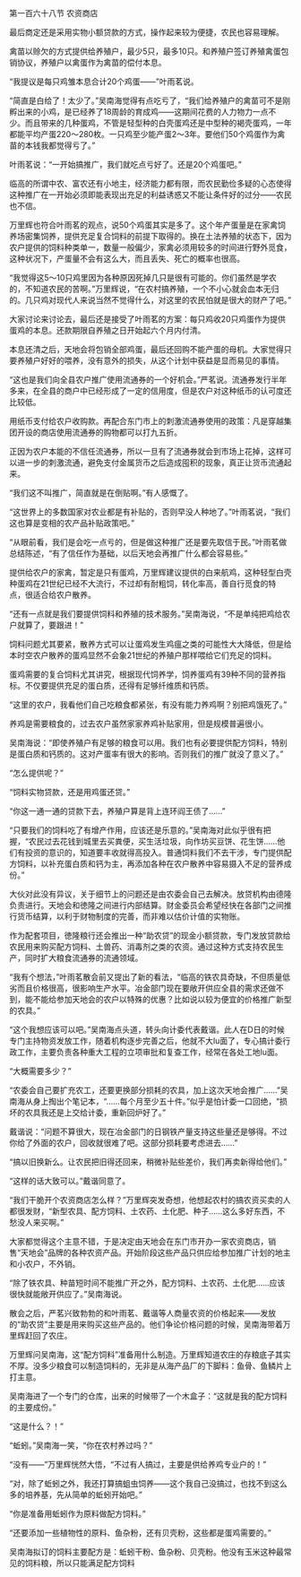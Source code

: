 

第一百六十八节 农资商店

最后商定还是采用实物小额贷款的方式，操作起来较为便捷，农民也容易理解。

禽苗以赊欠的方式提供给养殖户，最少5只，最多10只。和养殖户签订养殖禽蛋包销协议，养殖户以禽蛋作为禽苗的偿付本息。

“我提议是每只鸡雏本息合计20个鸡蛋――”叶雨茗说。

“简直是白给了！太少了。”吴南海觉得有点吃亏了，“我们给养殖户的禽苗可不是刚孵出来的小鸡，是已经养了18周龄的育成鸡――这期间花费的人力物力一点不少。而且带来的几种蛋鸡，不管是轻型种的白壳蛋鸡还是中型种的褐壳蛋鸡，一年都能平均产蛋220～280枚。一只鸡至少能产蛋2～3年。要他们50个鸡蛋作为禽苗的本钱我都觉得亏了。”

叶雨茗说：“一开始搞推广，我们就吃点亏好了。还是20个鸡蛋吧。”

临高的所谓中农、富农还有小地主，经济能力都有限，而农民勤俭多疑的心态使得这种推广在一开始必须即能表现出充足的利益诱惑又不能让条件好的过分――农民也不信。

万里辉也符合叶雨茗的观点，说50个鸡蛋其实是多了。这个年产蛋量是在家禽饲养场密集饲养，提供充足复合饲料的前提下取得的。换在土法养殖的状态下，因为农户提供的饲料种类单一，数量一般偏少，家禽必须用较多的时间进行野外觅食，这种状况下，产蛋量不会有这么大，而且丢失、死亡的概率也很高。

“我觉得这5～10只鸡里因为各种原因死掉几只是很有可能的。你们虽然是学农的，不知道农民的苦啊。”万里辉说，“在农村搞养殖，一个不小心就会血本无归的。几只鸡对现代人来说当然不觉得什么，对这里的农民怕就是很大的财产了吧。”

大家讨论来讨论去，最后还是接受了叶雨茗的方案：每只鸡收20只鸡蛋作为提供蛋鸡的本息。还款期限自养殖之日开始起六个月内付清。

本息还清之后，天地会将包销全部鸡蛋，最后还回购不能产蛋的母机。大家觉得只要养殖户好好的喂养，没有意外的损失，从这个计划中获益是显而易见的事情。

“这也是我们向全县农户推广使用流通券的一个好机会。”严茗说。流通券发行半年多来，在全县的商户中已经形成了一定的信用度，但是农户对这种纸币的认可度还比较低。

用纸币支付给农户收购款。再配合东门市上的刺激流通券使用的政策：凡是穿越集团开设的商店使用流通券的购物都可以打九五折。

正因为农户本能的不信任流通券，所以一旦有了流通券就会到市场上花掉，这样可以进一步的刺激流通，避免支付金属货币之后造成囤积的现象，真正让货币流通起来。

“我们这不叫推广，简直就是在倒贴啊。”有人感慨了。

“这世界上的多数国家对农业都是有补贴的，否则早没人种地了。”叶雨茗说，“我们这也算是变相的农产品补贴政策吧。”

“从眼前看，我们是会吃一点亏的，但是做这种推广还是要先取信于民。”叶雨茗做总结陈述，“有了信任作为基础，以后天地会再推广什么都会容易些。”

提供给农户的家禽，暂定是只有蛋鸡，万里辉建议提供的白来航鸡，这种轻型白壳种蛋鸡在21世纪已经不大流行，不过却有耐粗饲，转化率高，善自行觅食的特点，很适合给农户散养。

“还有一点就是我们要提供饲料和养殖的技术服务。”吴南海说，“不是单纯把鸡给农户就算了，要跟进！”

饲料问题尤其要紧，散养方式可以让蛋鸡发生鸡瘟之类的可能性大大降低，但是给本时空农户散养的蛋鸡显然不会象21世纪的养殖户那样喂给它们充足的饲料。

蛋鸡需要的复合饲料尤其讲究，根据现代饲养学，饲养蛋鸡有39种不同的营养指标。不仅要提供充足的蛋白质，还得有足够纤维质和钙质。

“这里的农户，我看他们自己吃粮食都紧张，有没有能力养鸡啊？别把鸡饿死了。”

养鸡是需要粮食的，过去农户虽然家家养鸡补贴家用，但是规模普遍很小。

吴南海说：“即使养殖户有足够的粮食可以用。我们也有必要提供配方饲料，特别是蛋白质和钙质的。这对产蛋率有很大的影响。否则我们的推广就没了意义了。”

“怎么提供呢？”

“饲料实物贷款，还是用鸡蛋还贷。”

“你这一通一通的贷款下去，养殖户算是背上连环阎王债了……”

“只要我们的饲料吃了有增产作用，应该还是乐意的。”吴南海对此似乎很有把握，“农民过去花钱到城里去买粪便，买生活垃圾，向作坊买豆饼、花生饼……他们有投资的意识的，知道要丰收就得高投入。普通饲料我们不去干涉，专门提供配方饲料，以补充蛋白质和钙为主，再添加各种在农户散养中容易摄入不足的营养成份。”

大伙对此没有异议，关于细节上的问题还是由农委会自己去解决。放贷机构由德隆负责进行。天地会和徳隆之间进行内部结算。财金委员会希望经快在各部门之间推行货币结算，以利于财物制度的完善，而非难以估价计值的实物账。

作为配套项目，徳隆粮行还会推出一种“助农贷”的现金小额贷款，专门发放贷款给农民用来购买配方饲料、土兽药、消毒剂之类的农资。通过这种方式支持农民生产，同时扩大粮食流通券的流通领域。

“我有个想法，”叶雨茗散会前又提出了新的看法，“临高的铁农具奇缺，不但质量低劣而且价格很高，很影响生产水平。冶金部门现在要敞开供应全县的需求还做不到，能不能给参加天地会的农户以特殊的优惠？比如说以较为便宜的价格推广新型的农具。”

“这个我想应该可以吧。”吴南海点头道，转头向计委代表戴谐。此人在D日的时候专门主持物资发放工作，随着机构逐步完善之后，他就不大lu面了，专心搞计委行政工作，主要负责各种重大工程的立项审批和复查工作，经常在各处工地lu面。

“大概需要多少？”

“农委会自己要扩充农工，还要更换部分损耗的农具，加上这次天地会推广……”吴南海从身上掏出个笔记本，“……每个月至少五十件。”似乎是怕计委一口回绝，“损坏的农具我还是上交给计委，重新回炉好了。”

戴谐说：“问题不算很大，现在冶金部门的日钢铁产量支持这些量还是够得。不过你给了外面的农户，回收就很难了吧。这部分损耗要考虑进去……”

“搞以旧换新么。让农民把旧得还回来，稍微补贴些差价，我们再卖新得给他们。”

“这样的话大致可以。”戴谐同意了。

“我们干脆开个农资商店怎么样？”万里辉突发奇想，他想起农村的搞农资买卖的人都很发财，“新型农具、配方饲料、土农药、土化肥、种子……这么多好东西，不愁没人来买啊。”

大家都觉得这个主意不错，于是决定由天地会在东门市开办一家农资商店，销售“天地会”品牌的各种农资产品。开始阶段这些产品只供应给参加推广计划的地主和小农户，不外销。

“除了铁农具、种苗短时间不能推广开之外，配方饲料、土农药、土化肥……应该很快就能敞开供应了。”吴南海说。

散会之后，严茗兴致勃勃的和叶雨茗、戴谐等人商量农资的价格起来――发放的“助农贷”主要是用来购买这些产品的。他们争论价格问题的时候，吴南海带着万里辉赶回了农庄。

万里辉问吴南海，这“配方饲料”准备用什么制造。万里辉知道农庄的存粮底子其实不厚。没多少粮食可以制造饲料的，无非是从海产品厂的下脚料：鱼骨、鱼鳞片上打主意。

吴南海进了一个专门的仓库，出来的时候带了一个木盒子：“这就是我的配方饲料的主要成份。”

“这是什么？！”

“蚯蚓。”吴南海一笑，“你在农村养过吗？”

“没有――”万里辉恍然大悟，“不过有人搞过，主要是供给养鸡专业户的！”

“对，除了蚯蚓之外，我还打算搞蛆虫饲养――这个我自己没搞过，也找不到这么多的培养基，先从简单的蚯蚓开始吧。”

“你是准备用蚯蚓作为原料做配方饲料。”

“还要添加一些植物性的原料、鱼杂粉，还有贝壳粉，这些都是蛋鸡需要的。”

吴南海拟订的饲料主要配方是：蚯蚓干粉、鱼杂粉、贝壳粉。他没有玉米这种最常见的饲料粮，所以只能满足配方饲料

